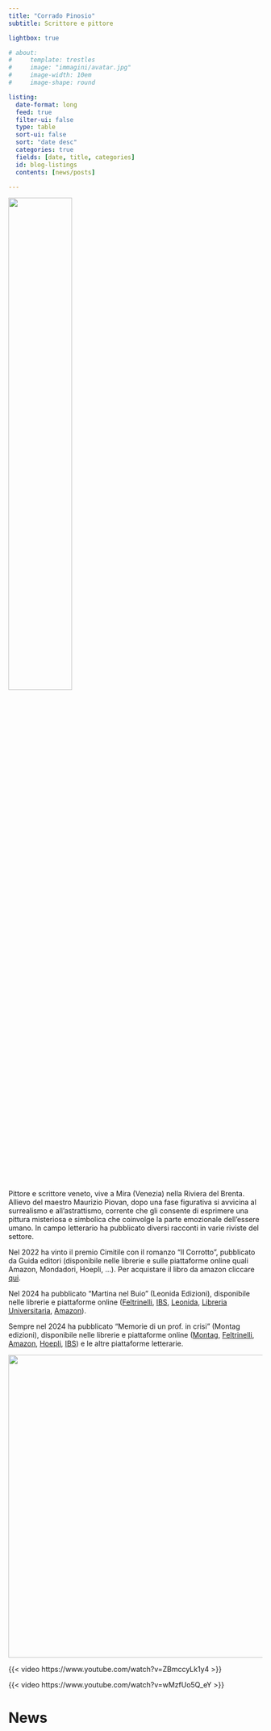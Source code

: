 ```yaml
---
title: "Corrado Pinosio"
subtitle: Scrittore e pittore

lightbox: true

# about:
#     template: trestles
#     image: "immagini/avatar.jpg"
#     image-width: 10em
#     image-shape: round

listing:
  date-format: long
  feed: true
  filter-ui: false
  type: table
  sort-ui: false
  sort: "date desc"
  categories: true
  fields: [date, title, categories]
  id: blog-listings
  contents: [news/posts]

---
```


![](immagini/avatar.jpg){width="50%" fig-align="center" .avatar}

Pittore e scrittore veneto, vive a Mira (Venezia) nella Riviera del Brenta. Allievo del maestro Maurizio Piovan, dopo una fase figurativa si avvicina al surrealismo e all'astrattismo, corrente che gli consente di esprimere una pittura misteriosa e simbolica che coinvolge la parte emozionale dell'essere umano. In campo letterario ha pubblicato diversi racconti in varie riviste del settore.

Nel 2022 ha vinto il premio Cimitile con il romanzo "Il Corrotto", pubblicato da Guida editori (disponibile nelle librerie e sulle piattaforme online quali Amazon, Mondadori, Hoepli, ...).
Per acquistare il libro da amazon cliccare [qui](https://amzn.eu/d/6tpyeA3).

Nel 2024 ha pubblicato "Martina nel Buio" (Leonida Edizioni), disponibile nelle librerie e piattaforme online ([Feltrinelli](https://www.lafeltrinelli.it/martina-nel-buio-libro-corrado-pinosio/e/9788833742335), [IBS](https://www.ibs.it/martina-nel-buio-libro-corrado-pinosio/e/9788833742335), [Leonida](https://www.editrice-leonida.com/prodotto/martina-nel-buio/), [Libreria Universitaria](https://www.libreriauniversitaria.it/martina-buio-pinosio-corrado-leonida/libro/9788833742335), [Amazon](https://www.amazon.it/Martina-nel-buio-Corrado-Pinosio/dp/8833742334)).

Sempre nel 2024 ha pubblicato "Memorie di un prof. in crisi" (Montag edizioni), disponibile nelle librerie e piattaforme online ([Montag](https://www.edizionimontag.it/catalogo/memorie-di-un-prof-in-crisi/), [Feltrinelli](https://www.lafeltrinelli.it/libri/autori/corrado-pinosio), [Amazon](https://www.amazon.it/dp/B0D8RKTKB6), [Hoepli](https://www.hoepli.it/libro/memorie-di-un-prof-in-crisi/9788868927929.html), [IBS](https://www.ibs.it/memorie-di-prof-in-crisi-libro-corrado-pinosio/e/9788868927929)) e le altre piattaforme letterarie.


![](immagini/frontCollage.png){width="600" fig-align="center"}


::: {layout="[[1, 1], [1]]"}

{{< video https://www.youtube.com/watch?v=ZBmccyLk1y4 >}}

{{< video https://www.youtube.com/watch?v=wMzfUo5Q_eY >}}

:::

# News
